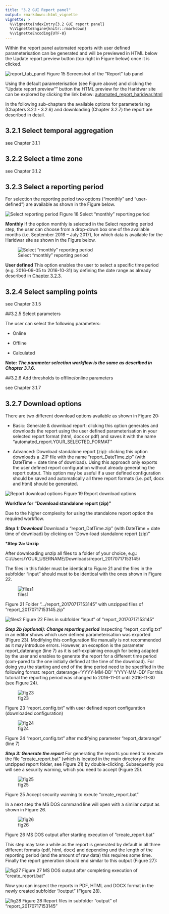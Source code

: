 ---
title: "3.2 GUI Report panel"
output: rmarkdown::html_vignette
vignette: >
  %\VignetteIndexEntry{3.2 GUI report panel}
  %\VignetteEngine{knitr::rmarkdown}
  %\VignetteEncoding{UTF-8}
---

Within the report panel  automated reports with user defined parameterisation 
can be generated and will be previewed in HTML below the Update report preview 
button (top right in Figure below) once it is clicked. 
 
![report_tab_panel](figures/15.png)
Figure 15 Screenshot of the “Report” tab panel

Using the default parameterisation (see Figure above) and clicking the "Update 
report preview"" button the HTML preview for the Haridwar site can be explored 
by clicking the link below:
[automated_report_haridwar.html](figures/automated_report_haridwar.html)

In the following sub-chapters the available options for parameterising 
(Chapters 3.2.1 - 3.2.6) and downloading (Chapter 3.2.7) the report are described 
in detail. 


## 3.2.1	Select temporal aggregation
see Chapter 3.1.1

## 3.2.2	Select a time zone
see Chapter 3.1.2

## 3.2.3	Select a reporting period
For selection the reporting period two  options (“monthly” and “user-defined”) 
are available as shown in the Figure below. 
 
![Select reporting period](figures/18.png)
Figure 18 Select “monthly” reporting period

**Monthly** 
If the option monthly is selected in the Select reporting period step, the user 
can choose from a drop-down box one of the available months (i.e. September 2016 
– July 2017), for which data is available for the Haridwar site as shown in the 
Figure below.
 
![Select “monthly” reporting period](figures/19.png)


**User defined**
This option enables the user to select a specific time period (e.g. 2016-09-05 
to 2016-10-31) by defining the date range as already described in [Chapter 3.2.3](##3-2-3-select-a-reporting-period).


## 3.2.4	Select sampling points 

see Chapter 3.1.5

##3.2.5	Select parameters 

The user can select the following parameters: 

-	Online

-	Offline 

-	Calculated 

**Note:**
***The parameter selection workflow is the same as described in Chapter 3.1.6.***

##3.2.6	Add thresholds to offline/online parameters

see Chapter 3.1.7


## 3.2.7	Download options

There are two different download options available as shown in Figure 20: 

-	Basic: Generate & download report: clicking this option generates and downloads 
the report using the user defined parameterisation in your selected report format 
(html, docx or pdf) and saves it with the name “automated_report.YOUR_SELECTED_FORMAT”

-	Advanced: Download standalone report (zip): clicking this option downloads a 
.ZIP file with the name “report_DateTime.zip” (with DateTime = date time of 
download). Using this approach only exports the user defined report configuration 
without already generating the report output. This option may be useful if a user 
defined configuration should be saved and automatically all three report formats 
(i.e. pdf, docx and html) should be generated. 
 
![Report download options](figures/20.png)
Figure 19 Report download options

**Workflow for “Download standalone report (zip)”**

Due to the higher complexity for using the standalone report option the required 
workflow.


***Step 1: Download*** 
Download a “report_DatTime.zip” (with DateTime = date time of download)  by 
clicking on “Down-load standalone report (zip)”

***Step 2a: Unzip**

After downloading unzip all files to a folder of your choice, e.g.: 
C:/Users/YOUR_USERNAME/Downloads/report_20170717153145/

The files in this folder must be identical to Figure 21 and the files in the 
subfolder “input” should must to be identical with the ones shown in Figure 22.
 
![files1](figures/21.png)


Figure 21 Folder “…/report_20170717153145” with unzipped files of “report_20170717153145.zip”



![files2](figures/22.png) 
Figure 22 Files in subfolder “input” of “report_20170717153145”


***Step 2b (optional): Change reporting period*** 
Inspecting “report_config.txt” in an editor shows which user defined 
parameterisation was exported (Figure 23). Modifying this configuration file 
manually is not recommended as it may introduce errors. 
However, an exception is the parameter report_daterange (line 7) as it is 
self-explaining enough for being adapted by the user and enables to generate 
the report for a different time period (com-pared to the one initially defined 
at the time of the download). 
For doing you the starting and end of the time period need to be specified in 
the following format: 
report_daterange='YYYY-MM-DD' 'YYYY-MM-DD' 
For this tutorial the reporting period was changed to 2016-11-01 until 2016-11-30 
(see Figure 24). 

![fig23](figures/23.png)

Figure 23 “report_config.txt” with user defined report configuration (downloaded configuration) 

![fig24](figures/24.png)
 
Figure 24 “report_config.txt” after modifying parameter “report_daterange” (line 7) 

***Step 3: Generate the report***
For generating the reports you need to execute the file “create_report.bat” 
(which is located in the main directory of the unzipped report folder, see 
Figure 21) by double-clicking. Subsequently you will see a security warning, 
which you need to accept (Figure 25).


![fig25](figures/25.png)
 
Figure 25 Accept security warning to exeute “create_report.bat”

In a next step the MS DOS command line will open with a similar output as shown in Figure 26. 


![fig26](figures/26.png)
 
Figure 26 MS DOS output after starting execution of “create_report.bat”


This step may take a while as the report is generated by default in all three 
different formats (pdf, html, docx) and depending und the length of the 
reporting period (and the amount of raw data) this requires some time.
Finally the report generation should end similar to this output (Figure 27):

![fig27](figures/27.png)
Figure 27 MS DOS output after completing execution of “create_report.bat”


Now you can inspect the reports in PDF, HTML and DOCX format in the newly 
created subfolder “/output” (Figure 28).

![fig28](figures/28.png) 
Figure 28 Report files in subfolder “output” of “report_20170717153145”


